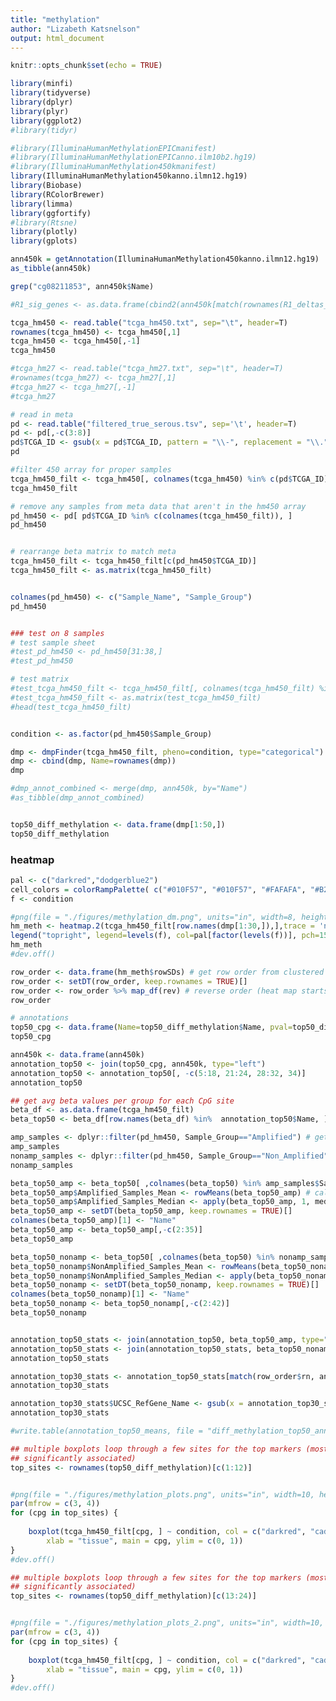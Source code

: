 ```yaml
---
title: "methylation"
author: "Lizabeth Katsnelson"
output: html_document
---
```


```r
knitr::opts_chunk$set(echo = TRUE)
```

```r

library(minfi)
library(tidyverse)
library(dplyr)
library(plyr)
library(ggplot2)
#library(tidyr)

#library(IlluminaHumanMethylationEPICmanifest)
#library(IlluminaHumanMethylationEPICanno.ilm10b2.hg19)
#library(IlluminaHumanMethylation450kmanifest)
library(IlluminaHumanMethylation450kanno.ilmn12.hg19)
library(Biobase)
library(RColorBrewer)
library(limma)
library(ggfortify)
#library(Rtsne)
library(plotly)
library(gplots)
```


```r
ann450k = getAnnotation(IlluminaHumanMethylation450kanno.ilmn12.hg19)
as_tibble(ann450k)

grep("cg08211853", ann450k$Name)

#R1_sig_genes <- as.data.frame(cbind2(ann450k[match(rownames(R1_deltas_filt),ann450k$Name),c(1:4,24,26)],R1_deltas_filt))
```

```r
tcga_hm450 <- read.table("tcga_hm450.txt", sep="\t", header=T)
rownames(tcga_hm450) <- tcga_hm450[,1]
tcga_hm450 <- tcga_hm450[,-1]
tcga_hm450

#tcga_hm27 <- read.table("tcga_hm27.txt", sep="\t", header=T)
#rownames(tcga_hm27) <- tcga_hm27[,1]
#tcga_hm27 <- tcga_hm27[,-1]
#tcga_hm27

# read in meta
pd <- read.table("filtered_true_serous.tsv", sep='\t', header=T)
pd <- pd[,-c(3:8)]
pd$TCGA_ID <- gsub(x = pd$TCGA_ID, pattern = "\\-", replacement = "\\.")
pd

#filter 450 array for proper samples
tcga_hm450_filt <- tcga_hm450[, colnames(tcga_hm450) %in% c(pd$TCGA_ID)]
tcga_hm450_filt

# remove any samples from meta data that aren't in the hm450 array
pd_hm450 <- pd[ pd$TCGA_ID %in% c(colnames(tcga_hm450_filt)), ]
pd_hm450


# rearrange beta matrix to match meta 
tcga_hm450_filt <- tcga_hm450_filt[c(pd_hm450$TCGA_ID)]
tcga_hm450_filt <- as.matrix(tcga_hm450_filt)


colnames(pd_hm450) <- c("Sample_Name", "Sample_Group")
pd_hm450


### test on 8 samples
# test sample sheet
#test_pd_hm450 <- pd_hm450[31:38,]
#test_pd_hm450

# test matrix
#test_tcga_hm450_filt <- tcga_hm450_filt[, colnames(tcga_hm450_filt) %in% c(test_pd_hm450$Sample_Name)]
#test_tcga_hm450_filt <- as.matrix(test_tcga_hm450_filt)
#head(test_tcga_hm450_filt)



```


```r
condition <- as.factor(pd_hm450$Sample_Group)

dmp <- dmpFinder(tcga_hm450_filt, pheno=condition, type="categorical")
dmp <- cbind(dmp, Name=rownames(dmp))
dmp

#dmp_annot_combined <- merge(dmp, ann450k, by="Name")
#as_tibble(dmp_annot_combined)


top50_diff_methylation <- data.frame(dmp[1:50,])
top50_diff_methylation

```

### heatmap
```r

pal <- c("darkred","dodgerblue2")
cell_colors = colorRampPalette( c("#010F57", "#010F57", "#FAFAFA", "#B21212", "#B21212") )(50)
f <- condition

#png(file = "./figures/methylation_dm.png", units="in", width=8, height=8, res=500)
hm_meth <- heatmap.2(tcga_hm450_filt[row.names(dmp[1:30,]),],trace = 'none', scale = 'row',col = cell_colors, key.xlab = "Methylation Beta", main = "Top 30 Differentially Methylated CpG Sites", ColSideColors = pal[f], keysize = 1,density.info = "none", labCol = F, Colv=FALSE, dendrogram = 'row')
legend("topright", legend=levels(f), col=pal[factor(levels(f))], pch=15,cex = 0.45)
hm_meth
#dev.off()

row_order <- data.frame(hm_meth$rowSDs) # get row order from clustered rows in heatmap
row_order <- setDT(row_order, keep.rownames = TRUE)[]
row_order <- row_order %>% map_df(rev) # reverse order (heat map starts at bottom)
row_order
```


```r
# annotations
top50_cpg <- data.frame(Name=top50_diff_methylation$Name, pval=top50_diff_methylation$pval)
top50_cpg

ann450k <- data.frame(ann450k)
annotation_top50 <- join(top50_cpg, ann450k, type="left")
annotation_top50 <- annotation_top50[, -c(5:18, 21:24, 28:32, 34)]
annotation_top50

## get avg beta values per group for each CpG site
beta_df <- as.data.frame(tcga_hm450_filt)
beta_top50 <- beta_df[row.names(beta_df) %in%  annotation_top50$Name, ] #filter for top 50 cpg sites

amp_samples <- dplyr::filter(pd_hm450, Sample_Group=="Amplified") # get amplified samples
amp_samples
nonamp_samples <- dplyr::filter(pd_hm450, Sample_Group=="Non_Amplified")
nonamp_samples

beta_top50_amp <- beta_top50[ ,colnames(beta_top50) %in% amp_samples$Sample_Name] # filter for amp samples in beta matrix
beta_top50_amp$Amplified_Samples_Mean <- rowMeans(beta_top50_amp) # calculate row means per cpg site
beta_top50_amp$Amplified_Samples_Median <- apply(beta_top50_amp, 1, median) # row medians
beta_top50_amp <- setDT(beta_top50_amp, keep.rownames = TRUE)[]
colnames(beta_top50_amp)[1] <- "Name"
beta_top50_amp <- beta_top50_amp[,-c(2:35)]
beta_top50_amp

beta_top50_nonamp <- beta_top50[ ,colnames(beta_top50) %in% nonamp_samples$Sample_Name] # filter for nonamp samples in beta matrix
beta_top50_nonamp$NonAmplified_Samples_Mean <- rowMeans(beta_top50_nonamp)
beta_top50_nonamp$NonAmplified_Samples_Median <- apply(beta_top50_nonamp, 1, median)
beta_top50_nonamp <- setDT(beta_top50_nonamp, keep.rownames = TRUE)[]
colnames(beta_top50_nonamp)[1] <- "Name"
beta_top50_nonamp <- beta_top50_nonamp[,-c(2:42)]
beta_top50_nonamp


annotation_top50_stats <- join(annotation_top50, beta_top50_amp, type="left") # add means and medians from amp samples
annotation_top50_stats <- join(annotation_top50_stats, beta_top50_nonamp, type="left") # add means and medians from nonamp samples
annotation_top50_stats

annotation_top30_stats <- annotation_top50_stats[match(row_order$rn, annotation_top50_stats$Name),] # reorder annotations to match heatmap
annotation_top30_stats

annotation_top30_stats$UCSC_RefGene_Name <- gsub(x = annotation_top30_stats$UCSC_RefGene_Name, pattern = "\\.;*", replacement = "")
annotation_top30_stats

#write.table(annotation_top50_means, file = "diff_methylation_top50_annotation.tsv", sep = "\t", col.names = T, row.names = F, quote = F)

```



```r
## multiple boxplots loop through a few sites for the top markers (most
## significantly associated)
top_sites <- rownames(top50_diff_methylation)[c(1:12)]


#png(file = "./figures/methylation_plots.png", units="in", width=10, height=6, res=500)
par(mfrow = c(3, 4))
for (cpg in top_sites) {
    
    boxplot(tcga_hm450_filt[cpg, ] ~ condition, col = c("darkred", "cadetblue"), ylab = "methylation (beta)", 
        xlab = "tissue", main = cpg, ylim = c(0, 1))
}
#dev.off()
```


```r
## multiple boxplots loop through a few sites for the top markers (most
## significantly associated)
top_sites <- rownames(top50_diff_methylation)[c(13:24)]


#png(file = "./figures/methylation_plots_2.png", units="in", width=10, height=6, res=500)
par(mfrow = c(3, 4))
for (cpg in top_sites) {
    
    boxplot(tcga_hm450_filt[cpg, ] ~ condition, col = c("darkred", "cadetblue"), ylab = "methylation (beta)", 
        xlab = "tissue", main = cpg, ylim = c(0, 1))
}
#dev.off()
```















